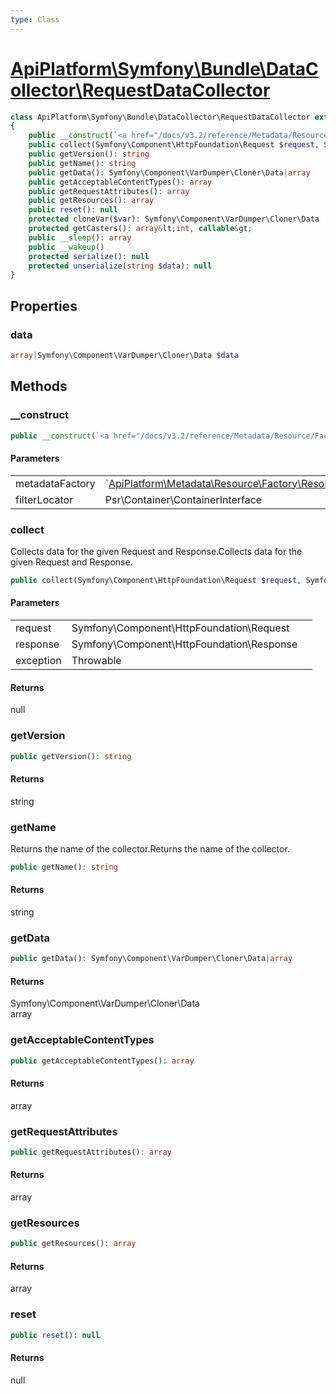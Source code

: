 ```yaml
---
type: Class
---
```


# [ApiPlatform\Symfony\Bundle\DataCollector\RequestDataCollector](/docs/v3.2/reference/Symfony/Bundle/DataCollector/RequestDataCollector)



```php
class ApiPlatform\Symfony\Bundle\DataCollector\RequestDataCollector extends Symfony\Component\HttpKernel\DataCollector\DataCollector implements Symfony\Contracts\Service\ResetInterface, Symfony\Component\HttpKernel\DataCollector\DataCollectorInterface
{
    public __construct(`<a href="/docs/v3.2/reference/Metadata/Resource/Factory/ResourceMetadataCollectionFactoryInterface">ApiPlatform\Metadata\Resource\Factory\ResourceMetadataCollectionFactoryInterface</a>` $metadataFactory, Psr\Container\ContainerInterface $filterLocator)
    public collect(Symfony\Component\HttpFoundation\Request $request, Symfony\Component\HttpFoundation\Response $response, null|Throwable $exception): null
    public getVersion(): string
    public getName(): string
    public getData(): Symfony\Component\VarDumper\Cloner\Data|array
    public getAcceptableContentTypes(): array
    public getRequestAttributes(): array
    public getResources(): array
    public reset(): null
    protected cloneVar($var): Symfony\Component\VarDumper\Cloner\Data
    protected getCasters(): array&lt;int, callable&gt;
    public __sleep(): array
    public __wakeup()
    protected serialize(): null
    protected unserialize(string $data): null
}
```
## Properties
### data

```php
array|Symfony\Component\VarDumper\Cloner\Data $data
```



## Methods

### __construct



```php
public __construct(`<a href="/docs/v3.2/reference/Metadata/Resource/Factory/ResourceMetadataCollectionFactoryInterface">ApiPlatform\Metadata\Resource\Factory\ResourceMetadataCollectionFactoryInterface</a>` $metadataFactory, Psr\Container\ContainerInterface $filterLocator)
```

#### Parameters

<table><tbody>
<tr><td>metadataFactory</td><td>`<a href="/docs/v3.2/reference/Metadata/Resource/Factory/ResourceMetadataCollectionFactoryInterface">ApiPlatform\Metadata\Resource\Factory\ResourceMetadataCollectionFactoryInterface</a>`</td><td></td></tr><tr><td>filterLocator</td><td>Psr\Container\ContainerInterface</td><td></td></tr>
</tbody>
</table>

### collect

Collects data for the given Request and Response.Collects data for the given Request and Response.

```php
public collect(Symfony\Component\HttpFoundation\Request $request, Symfony\Component\HttpFoundation\Response $response, null|Throwable $exception): null
```

#### Parameters

<table><tbody>
<tr><td>request</td><td>Symfony\Component\HttpFoundation\Request</td><td></td></tr><tr><td>response</td><td>Symfony\Component\HttpFoundation\Response</td><td></td></tr><tr><td>exception</td><td>Throwable</td><td></td></tr>
</tbody>
</table>

#### Returns

null

### getVersion



```php
public getVersion(): string
```

#### Returns

string

### getName

Returns the name of the collector.Returns the name of the collector.

```php
public getName(): string
```

#### Returns

string

### getData



```php
public getData(): Symfony\Component\VarDumper\Cloner\Data|array
```

#### Returns

Symfony\Component\VarDumper\Cloner\Data<br />array

### getAcceptableContentTypes



```php
public getAcceptableContentTypes(): array
```

#### Returns

array

### getRequestAttributes



```php
public getRequestAttributes(): array
```

#### Returns

array

### getResources



```php
public getResources(): array
```

#### Returns

array

### reset



```php
public reset(): null
```

#### Returns

null
